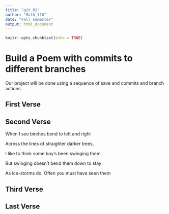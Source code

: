 ---
title: "git_01"
author: "Math_116"
date: "Fall semester"
output: html_document
---

```{r setup, include=FALSE}
knitr::opts_chunk$set(echo = TRUE)
```
# Build a Poem with commits to different branches
Our project will be done using a sequence of save and commits and branch actions.
<!-- Do not modify or change any text in "!--" bracketed areas such as this --- these are instructions to
you, if you change any of this the git program will notice it and compromise your git merging strategy !-->

## First Verse 
<!--Put the first five lines of a poem by Lewis Carrol in this section!-->

## Second Verse
<!--Put the first five lines of a poem by Robert Frost here!-->
When I see birches bend to left and right

Across the lines of straighter darker trees,

I like to think some boy's been swinging them.

But swinging doesn't bend them down to stay

As ice-storms do. Often you must have seen them

## Third Verse
<!--Put the first two verses of The Walrus and the Carpenter here!-->

## Last Verse
<!--Put a short poem of your choice 8-20 lines,here!-->
